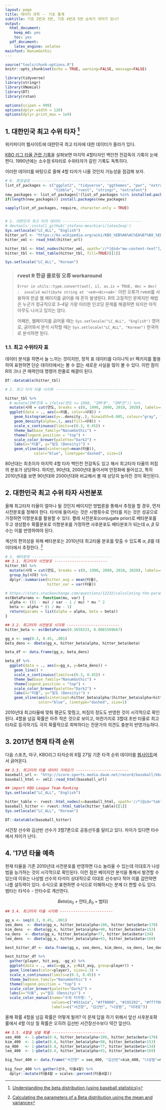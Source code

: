 ```yaml
---
layout: page
title: 데이터 과학 -- 기초 통계
subtitle: 기호 2번과 3번, 기호 4번과 5번 순위가 의미가 있나?
output:
  html_document: 
    keep_md: yes
    toc: yes
  pdf_document:
    latex_engine: xelatex
mainfont: NanumGothic
---
```


``` r
source("tools/chunk-options.R")
knitr::opts_chunk$set(echo = TRUE, warning=FALSE, message=FALSE)

library(tidyverse)
library(stringr)
library(XNomial)
library(DT)
library(rstan)

options(scipen = 999)
options(dplyr.width = 120)
options(dplyr.print_max = 1e9)
```

## 1. 대한민국 최고 수위 타자 [^beta-distribution-with-baseball]

[^beta-distribution-with-baseball]: [Understanding the beta distribution (using baseball statistics)](http://varianceexplained.org/statistics/beta_distribution_and_baseball/)

위키피디어 웹사이트에 대한민국 최고 타자에 대한 데이터가 올라가 있다. 

[KBO 리그 타율 관련 기록](https://ko.wikipedia.org/wiki/KBO_%EB%A6%AC%EA%B7%B8_%ED%83%80%EC%9C%A8_%EA%B4%80%EB%A0%A8_%EA%B8%B0%EB%A1%9D)을 살펴보면 
마지막 4할타자인 백인천 전감독의 기록이 눈에 띈다. 1990년에는 소수점 6자리로 수위타자가 갈린 기록도 독특히다.

이러한 데이터를 바탕으로 올해 4할 타자가 나올 것인지 가능성을 점검해 보자.


``` r
# 0. 환경설정 -------------------------------------------
list_of_packages <- c("ggplot2", "tidyverse", "ggthemes", "pwr", "extrafont", "shiny", "broom", 
                      "tibble", "rvest", "stringr", "extrafont")
new_packages <- list_of_packages[!(list_of_packages %in% installed.packages()[,"Package"])]
if(length(new_packages)) install.packages(new_packages)

sapply(list_of_packages, require, character.only = TRUE)


# 1. 대한민국 최고 타자 데이터 ------------------------------------
# devtools::install_github('stefano-meschiari/latex2exp')
Sys.setlocale("LC_ALL", "English")
hitter_url <- "https://ko.wikipedia.org/wiki/KBO_%EB%A6%AC%EA%B7%B8_%ED%83%80%EC%9C%A8_%EA%B4%80%EB%A0%A8_%EA%B8%B0%EB%A1%9D"
hitter_xml <- read_html(hitter_url)

hitter_tbl <- html_nodes(hitter_xml, xpath='//*[@id="mw-content-text"]/div/table[3]')
hitter_tbl <- html_table(hitter_tbl, fill=TRUE)[[1]]

Sys.setlocale("LC_ALL", "Korean")
```

> ### rvest R 한글 클로링 오류 workaround {.callout}
>
> `Error in utils::type.convert(out[, i], as.is = TRUE, dec = dec) : 
  invalid multibyte string at '<ed><8c><a8>'` 이런 오류가 rvest를 사용하여 
> 한글 웹 페이지를 긁어올 때 흔히 발생된다. R의 고질적인 문제지만 해법은 
> 누군가 정규직으로 3--4달 가량 이러한 인코딩 문제를 해결하면 되지만 아직 아무도 
> 나서고 있지는 않다. 
> 
> 어째든, 웹페이지를 긁어올 때는 `Sys.setlocale("LC_ALL", "English")` 영어로,
> 긁어와서 분석 시작할 때는 `Sys.setlocale("LC_ALL", "Korean")` 한국어로 분석하면 된다.

### 1.1. 최고 수위타자 표

데이터 분석을 하면서 늘 느끼는 것이지만, 정적 표 데이터를 다이나믹 `DT` 팩키지를 활용하여 표현하면 
단순 데이터에서는 볼 수 없는 새로운 사실을 많이 볼 수 있다. 이런 점이 R의 크나 큰 매력인데 명령어 한줄로 해결이 된다.


``` r
DT::datatable(hitter_tbl)
```

``` r
# 2. 최고 타자 타율 시각화 ------------------------------------

hitter_tbl %>% 
  # mutate(IMF전후 = ifelse(연도 >= 1998, "IMF후", "IMF전")) %>% 
  mutate(시대 = cut(연도, breaks = c(0, 1990, 2000, 2010, 2020), labels=c("80년", "90년", "00년", "10년"))) %>% 
  ggplot(data = ., aes(x=타율, color=시대)) +
    geom_histogram(aes(y=..density..), binwidth=0.005, colour="gray", fill="darkgray") +
    geom_density(alpha=.1, aes(fill=시대)) +
    scale_x_continuous(limits=c(0.3, 0.45)) +
    theme_bw(base_family="NanumGothic") +
    theme(legend.position = "top") +
    scale_color_brewer(palette="Dark2") +
    labs(x="타율", y="밀도 (Density)") +
    geom_vline(aes(xintercept=mean(타율)),
             color="blue", linetype="dashed", size=1)
```

80년대는 최초이자 마지막 4할 타자 백인천 전감독도 있고 해서 최고타자 타율의 퍼짐의 분포가 상당하다. 하지만,
90년대, 2000년대 들어서며 안정화에 들어섰고, 특히 2010년대를 보면 90년대와 2000년대와 비교해서 볼 때 상당히 높아진 것이 확인된다.


## 2. 대한민국 최고 수위 타자 사전분포

올해 최고타자 타율이 얼마나 될 것인지 베이지안 방법론을 통해서 추정을 할 경우, 먼저 사전분포를 정해야 한다.
타석에 들어서는 것은 시행횟수로 안타를 치는 것은 성공으로 가정하면 이항분포를 활용할 수 있다.
켤레 사전분포(conjugate prior)로 베타분포를 두고 생성함수 확률분포로 이항분포를 가정하면 사후분포도 베타분포가 되는데 
$\alpha$, $\beta$ 모수는 이를 반영하여야 된다.

계산의 편의성을 위해 베타분포는 2010년대 최고타율 분포를 맞출 수 있도록 $\alpha$, $\beta$를 데이터에서 추정한다. [^stackexchange-beta-parameters]

[^stackexchange-beta-parameters]: [Calculating the parameters of a Beta distribution using the mean and variance](https://stats.stackexchange.com/questions/12232/calculating-the-parameters-of-a-beta-distribution-using-the-mean-and-variance  )

``` r
# 3. 베타분포 ------------------------------------
## 3.1. 최고타자 사전분포 ------------------------
hitter_tbl %>% 
  mutate(시대 = cut(연도, breaks = c(0, 1990, 2000, 2010, 2020), labels=c("80년", "90년", "00년", "10년"))) %>% 
  group_by(시대) %>% 
  dplyr::summarise(hitter_avg = mean(타율),
                   hitter_var = var(타율))

# https://stats.stackexchange.com/questions/12232/calculating-the-parameters-of-a-beta-distribution-using-the-mean-and-variance  
estBetaParams <- function(mu, var) {
  alpha <- ((1 - mu) / var - 1 / mu) * mu ^ 2
  beta <- alpha * (1 / mu - 1)
  return(params = list(alpha = alpha, beta = beta))
}

## 3.2. 최고타자 사전분포 시각화 ------------------------
hitter_beta <- estBetaParams(0.3658333, 0.0001509667)

gg_x <- seq(0.3, 0.45, .001)
beta_dens <- dbeta(gg_x, hitter_beta$alpha, hitter_beta$beta) 

beta_df <- data.frame(gg_x, beta_dens) 

beta_df %>% 
  ggplot(data = ., aes(x=gg_x, y=beta_dens)) +
    geom_line() +
    scale_x_continuous(limits=c(0.3, 0.45)) +
    theme_bw(base_family="NanumGothic") +
    theme(legend.position = "top") +
    scale_color_brewer(palette="Dark2") +
    labs(x="타율", y="밀도 (Density)") +
    geom_vline(aes(xintercept=hitter_beta$alpha/(hitter_beta$alpha+hitter_beta$beta)),
               color="blue", linetype="dashed", size=1)
```

2010년대 최고타율에 맞춰 평균도 맞췄고, 퍼짐의 정도도 반영한 것이 시각적으로 확인된다. 4할을 넘길 확률은 아주 작은 것으로 보이고,
마찬가지로 3할대 초반 타율로 최고타자로 등극하기도 극히 확률적으로 희박하다는 전문가의 의견도 충분히 반영가능하다.


## 3. 2017년 현재 타격 순위 

다음 스포츠, 야구, KBO리그 타자순위 6월 27일 기준 타격 순위 데이터를 [웹사이트](http://score.sports.media.daum.net/record/baseball/kbo/brnk.daum)에서 
긁어온다. 

``` r
## 3.3. 최고타자 타율 데이터 가져오기 ------------------------
baseball_url <- "http://score.sports.media.daum.net/record/baseball/kbo/brnk.daum"
baseball_html <- xml2::read_html(baseball_url)

## import KBO League Team Ranking
Sys.setlocale("LC_ALL", "English")

hitter_table <- rvest::html_nodes(x=baseball_html, xpath='//*[@id="table1"]')
baseball_hitter <- rvest::html_table(hitter_table)[[1]]
Sys.setlocale("LC_ALL", "Korean")

DT::datatable(baseball_hitter)
```

서건창 선수와 김선빈 선수가 3할7푼으로 공동선두를 달리고 있다. 차이가 있다면 타수에서 차이가 난다.

## 4. '17년 타율 예측

현재 타율을 기존 2010년대 사전분포를 반영하면 다소 놀라울 수 있는데 이대호가 나성범을 능가하는 것이 
시각적으로 확인된다. 이런 점은 베이지안 분석을 통해서 발견할 수 있는데 이유는 나성범 선수의 타석이 
상대적으로 이대호 선수보다 적어 이를 감안하면 나름 설득력이 있다. 수식으로 표현하면 수식으로 이해하시는 분께 더 편할 수도 있다. 범타는 타석수 - 안타수로 계산한다.

$$Beta (\alpha_0 + \text{안타}, \beta_0 + \text{범타} )$$

``` r
## 3.4. 최고타자 타율 시각화 ------------------------

gg_x <- seq(0.3, 0.45, .001)
seo_dens  <- dbeta(gg_x, hitter_beta$alpha+100, hitter_beta$beta+170)
kim_dens  <- dbeta(gg_x, hitter_beta$alpha+90, hitter_beta$beta+153)
na_dens  <- dbeta(gg_x, hitter_beta$alpha+77, hitter_beta$beta+134)
lee_dens  <- dbeta(gg_x, hitter_beta$alpha+93, hitter_beta$beta+169)

best_hitter_df <- data.frame(gg_x, seo_dens, kim_dens, na_dens, lee_dens) 

best_hitter_df %>% 
  gather(player, hit_avg, -gg_x) %>% 
  ggplot(data = ., aes(x=gg_x, y=hit_avg, group=player)) +
  geom_line(aes(color=player), size=1.3) +
  scale_x_continuous(limits=c(0.3, 0.45)) +
  theme_bw(base_family="NanumGothic") +
  theme(legend.position = "top") +
  scale_color_brewer(palette="Dark2") +
  labs(x="타율", y="밀도 (Density)") +
  scale_color_manual(name="수위 타자명: ", 
                     values=c("#931a1a", "#ff0000", "#195292", "#ff7f00"),
                     labels=c("서건창", "김선빈", "나성범", "이대호"))
```

올해 확률 4할을 넘길 확률은 어떻게 될까? 이 문제 답을 하기 위해서 앞선 사후분포확률에서 4할 이상 칠 확률은 오히려 김선빈 서건창선수보다 약간 앞선다.

``` r

## 3.5. 4할을 넘을 확률 ------------------------
seo_400  <- 1-pbeta(0.4, hitter_beta$alpha+100, hitter_beta$beta+170)
kim_400  <- 1-pbeta(0.4, hitter_beta$alpha+90, hitter_beta$beta+153)
na_400   <- 1-pbeta(0.4, hitter_beta$alpha+77, hitter_beta$beta+134)
lee_400  <- 1-pbeta(0.4, hitter_beta$alpha+93, hitter_beta$beta+169)

big_four_400 <- data.frame("서건창" = seo_400, "김선빈"=kim_400, "나성범"=na_400, "이대호"=lee_400)
 
big_four_400 %>% gather(선수, 타율4할) %>% 
  dplyr::mutate(타율4할 = scales::percent(타율4할))
```
